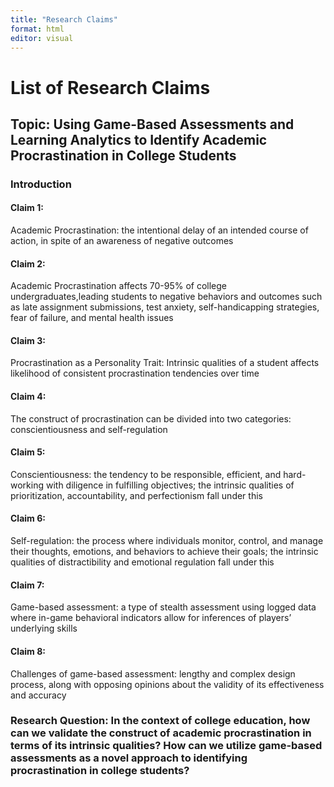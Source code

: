 ```yaml
---
title: "Research Claims"
format: html
editor: visual
---
```


# List of Research Claims

## Topic: Using Game-Based Assessments and Learning Analytics to Identify Academic Procrastination in College Students

### Introduction

#### Claim 1:

Academic Procrastination: the intentional delay of an intended course of action, in spite of an awareness of negative outcomes

#### Claim 2:

Academic Procrastination affects 70-95% of college undergraduates,leading students to negative behaviors and outcomes such as late assignment submissions, test anxiety, self-handicapping strategies, fear of failure, and mental health issues

#### Claim 3:

Procrastination as a Personality Trait: Intrinsic qualities of a student affects likelihood of consistent procrastination tendencies over time

#### Claim 4:

The construct of procrastination can be divided into two categories: conscientiousness and self-regulation

#### Claim 5:

Conscientiousness: the tendency to be responsible, efficient, and hard-working with diligence in fulfilling objectives; the intrinsic qualities of prioritization, accountability, and perfectionism fall under this

#### Claim 6:

Self-regulation: the process where individuals monitor, control, and manage their thoughts, emotions, and behaviors to achieve their goals; the intrinsic qualities of distractibility and emotional regulation fall under this

#### Claim 7:

Game-based assessment: a type of stealth assessment using logged data where in-game behavioral indicators allow for inferences of players' underlying skills

#### Claim 8:

Challenges of game-based assessment: lengthy and complex design process, along with opposing opinions about the validity of its effectiveness and accuracy

### Research Question: In the context of college education, how can we validate the construct of academic procrastination in terms of its intrinsic qualities? How can we utilize game-based assessments as a novel approach to identifying procrastination in college students?
